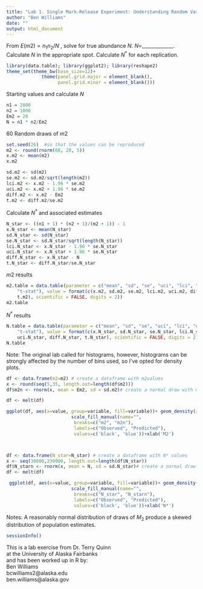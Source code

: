 ```yaml
---
title: "Lab 1. Single Mark-Release Experiment: Understanding Random Variables"
author: "Ben Williams"
date: ""
output: html_document
---
```


From $E(m2)={n_{1}n_{2}/N}$ , solve for true abundance $N$. $N$=_____________. Calculate $N$ in the appropriate spot.
Calculate $N^*$ for each replication. 

```r
library(data.table); library(ggplot2); library(reshape2)
theme_set(theme_bw(base_size=12)+ 
             theme(panel.grid.major = element_blank(), 
                   panel.grid.minor = element_blank()))
```
Starting values and calculate $N$
```r
n1 = 2000
n2 = 1000
Em2 = 20
N = n1 * n2/Em2
```
60 Random draws of $m2$
```r
set.seed(26)  #so that the values can be reproduced
m2 <- round(rnorm(60, 20, 5))
x.m2 <- mean(m2)
x.m2

sd.m2 <- sd(m2)
se.m2 <- sd.m2/sqrt(length(m2))
lci.m2 <- x.m2 - 1.96 * se.m2
uci.m2 <- x.m2 + 1.96 * se.m2
diff.m2 <- x.m2 - Em2
t.m2 <- diff.m2/se.m2
```

Calculate $N^*$ and associated estimates
```r
N_star <- ((n1 + 1) * (n2 + 1)/(m2 + 1)) - 1
x.N_star <- mean(N_star)
sd.N_star <- sd(N_star)
se.N_star <- sd.N_star/sqrt(length(N_star))
lci.N_star <- x.N_star - 1.96 * se.N_star
uci.N_star <- x.N_star + 1.96 * se.N_star
diff.N_star <- x.N_star - N
t.N_star <- diff.N_star/se.N_star
```
$m2$ results
```r
m2.table = data.table(parameter = c("mean", "sd", "se", "uci", "lci", "diff", 
    "t-stat"), value = format(c(x.m2, sd.m2, se.m2, lci.m2, uci.m2, diff.m2, 
    t.m2), scientific = FALSE, digits = 2))
m2.table
```

$N^*$ results
```r
N.table = data.table(parameter = c("mean", "sd", "se", "uci", "lci", "diff", 
    "t-stat"), value = format(c(x.N_star, sd.N_star, se.N_star, lci.N_star, 
    uci.N_star, diff.N_star, t.N_star), scientific = FALSE, digits = 2))
N.table
```

Note: The original lab called for histograms, however, histograms can be strongly affected by the number of bins used, so I've opted for density plots.
```r
df <- data.frame(m2=m2) # create a dataframe with m2values
x <- round(seq(5,35, length.out=length(df$m2)))
df$m2n <- rnorm(x, mean = Em2, sd = sd.m2)# create a normal draw with mean of E(m2) and sd of m2

df <- melt(df)

ggplot(df, aes(x=value, group=variable, fill=variable))+ geom_density(alpha=.3)+ 
                        scale_fill_manual(name="",
                         breaks=c("m2", "m2n"),
                         labels=c("Observed", "Predicted"),
                         values=c('black', 'blue'))+xlab('M2')



df <- data.frame(N_star=N_star) # create a dataframe with N* values
x <- seq(30000,230000, length.out=length(df$N_star)) 
df$N_starn <- rnorm(x, mean = N, sd = sd.N_star)# create a normal draw with mean of N and sd of N*
df <- melt(df)

 ggplot(df, aes(x=value, group=variable, fill=variable))+ geom_density(alpha=.3)+ 
                        scale_fill_manual(name="",
                         breaks=c("N_star", "N_starn"),
                         labels=c("Observed", "Predicted"),
                         values=c('black', 'blue'))+xlab('N*')
```

Notes: A reasonably normal distribution of draws of $M_2$ produce a skewed distribution of population estimates.

```r
sessionInfo()
```


This is a lab exercise from Dr. Terry Quinn  
at the University of Alaska Fairbanks  
and has been worked up in R by:  
Ben Williams  
bcwilliams2@alaska.edu  
ben.williams@alaska.gov
